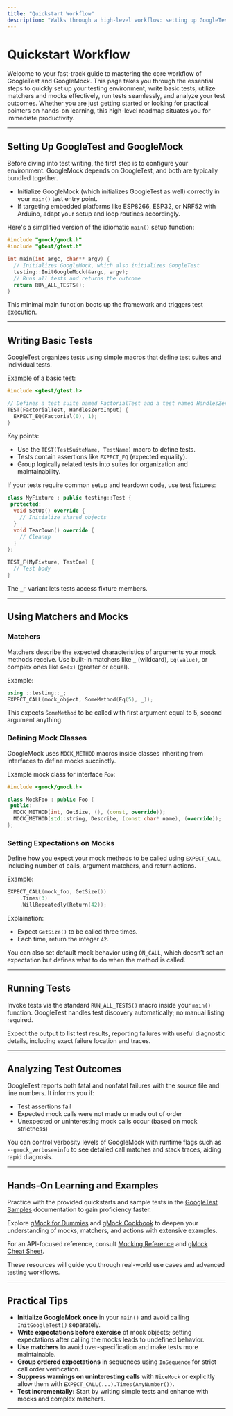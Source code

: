 ```yaml
---
title: "Quickstart Workflow"
description: "Walks through a high-level workflow: setting up GoogleTest, writing basic tests, using matchers and mocks, running tests, and analyzing test outcomes. Points to where quickstarts and samples can be found for hands-on learning."
---
```


# Quickstart Workflow

Welcome to your fast-track guide to mastering the core workflow of GoogleTest and GoogleMock. This page takes you through the essential steps to quickly set up your testing environment, write basic tests, utilize matchers and mocks effectively, run tests seamlessly, and analyze your test outcomes. Whether you are just getting started or looking for practical pointers on hands-on learning, this high-level roadmap situates you for immediate productivity.

---

## Setting Up GoogleTest and GoogleMock

Before diving into test writing, the first step is to configure your environment. GoogleMock depends on GoogleTest, and both are typically bundled together.

- Initialize GoogleMock (which initializes GoogleTest as well) correctly in your `main()` test entry point.
- If targeting embedded platforms like ESP8266, ESP32, or NRF52 with Arduino, adapt your setup and loop routines accordingly.

Here's a simplified version of the idiomatic `main()` setup function:

```cpp
#include "gmock/gmock.h"
#include "gtest/gtest.h"

int main(int argc, char** argv) {
  // Initializes GoogleMock, which also initializes GoogleTest
  testing::InitGoogleMock(&argc, argv);
  // Runs all tests and returns the outcome
  return RUN_ALL_TESTS();
}
```

This minimal main function boots up the framework and triggers test execution.

---

## Writing Basic Tests

GoogleTest organizes tests using simple macros that define test suites and individual tests.

Example of a basic test:

```cpp
#include <gtest/gtest.h>

// Defines a test suite named FactorialTest and a test named HandlesZeroInput
TEST(FactorialTest, HandlesZeroInput) {
  EXPECT_EQ(Factorial(0), 1);
}
```

Key points:

- Use the `TEST(TestSuiteName, TestName)` macro to define tests.
- Tests contain assertions like `EXPECT_EQ` (expected equality).
- Group logically related tests into suites for organization and maintainability.

If your tests require common setup and teardown code, use test fixtures:

```cpp
class MyFixture : public testing::Test {
 protected:
  void SetUp() override {
    // Initialize shared objects
  }
  void TearDown() override {
    // Cleanup
  }
};

TEST_F(MyFixture, TestOne) {
  // Test body
}
```

The `_F` variant lets tests access fixture members.

---

## Using Matchers and Mocks

### Matchers

Matchers describe the expected characteristics of arguments your mock methods receive. Use built-in matchers like `_` (wildcard), `Eq(value)`, or complex ones like `Ge(x)` (greater or equal).

Example:

```cpp
using ::testing::_;
EXPECT_CALL(mock_object, SomeMethod(Eq(5), _));
```

This expects `SomeMethod` to be called with first argument equal to 5, second argument anything.

### Defining Mock Classes

GoogleMock uses `MOCK_METHOD` macros inside classes inheriting from interfaces to define mocks succinctly.

Example mock class for interface `Foo`:

```cpp
#include <gmock/gmock.h>

class MockFoo : public Foo {
 public:
  MOCK_METHOD(int, GetSize, (), (const, override));
  MOCK_METHOD(std::string, Describe, (const char* name), (override));
};
```

### Setting Expectations on Mocks

Define how you expect your mock methods to be called using `EXPECT_CALL`, including number of calls, argument matchers, and return actions.

Example:

```cpp
EXPECT_CALL(mock_foo, GetSize())
    .Times(3)
    .WillRepeatedly(Return(42));
```

Explaination:
- Expect `GetSize()` to be called three times.
- Each time, return the integer `42`.

You can also set default mock behavior using `ON_CALL`, which doesn’t set an expectation but defines what to do when the method is called.

---

## Running Tests

Invoke tests via the standard `RUN_ALL_TESTS()` macro inside your `main()` function. GoogleTest handles test discovery automatically; no manual listing required.

Expect the output to list test results, reporting failures with useful diagnostic details, including exact failure location and traces.

---

## Analyzing Test Outcomes

GoogleTest reports both fatal and nonfatal failures with the source file and line numbers. It informs you if:

- Test assertions fail
- Expected mock calls were not made or made out of order
- Unexpected or uninteresting mock calls occur (based on mock strictness)

You can control verbosity levels of GoogleMock with runtime flags such as `--gmock_verbose=info` to see detailed call matches and stack traces, aiding rapid diagnosis.

---

## Hands-On Learning and Examples

Practice with the provided quickstarts and sample tests in the [GoogleTest Samples](samples.md) documentation to gain proficiency faster.

Explore [gMock for Dummies](gmock_for_dummies.md) and [gMock Cookbook](gmock_cook_book.md) to deepen your understanding of mocks, matchers, and actions with extensive examples.

For an API-focused reference, consult [Mocking Reference](reference/mocking.md) and [gMock Cheat Sheet](gmock_cheat_sheet.md).

These resources will guide you through real-world use cases and advanced testing workflows.

---

## Practical Tips

- **Initialize GoogleMock once** in your `main()` and avoid calling `InitGoogleTest()` separately.
- **Write expectations before exercise** of mock objects; setting expectations after calling the mocks leads to undefined behavior.
- **Use matchers** to avoid over-specification and make tests more maintainable.
- **Group ordered expectations** in sequences using `InSequence` for strict call order verification.
- **Suppress warnings on uninteresting calls** with `NiceMock` or explicitly allow them with `EXPECT_CALL(...).Times(AnyNumber())`.
- **Test incrementally:** Start by writing simple tests and enhance with mocks and complex matchers.

---